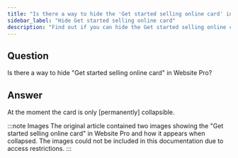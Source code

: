```yaml
---
title: "Is there a way to hide the 'Get started selling online card' in Website Pro?"
sidebar_label: "Hide Get started selling online card"
description: "Find out if you can hide the Get started selling online card in Website Pro"
---
```


## Question

Is there a way to hide "Get started selling online card" in Website Pro?

## Answer

At the moment the card is only \[permanently\] collapsible.

:::note Images
The original article contained two images showing the "Get started selling online card" in Website Pro and how it appears when collapsed. The images could not be included in this documentation due to access restrictions.
:::